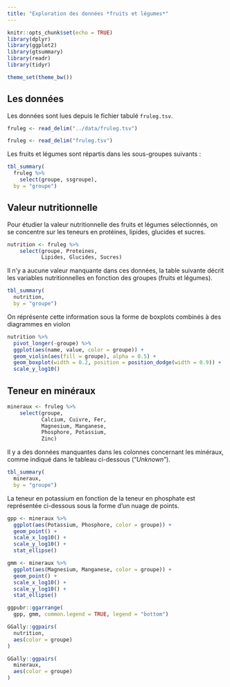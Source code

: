 ```yaml
---
title: "Exploration des données *fruits et légumes*"
---
```



```r
knitr::opts_chunk$set(echo = TRUE)
library(dplyr)
library(ggplot2)
library(gtsummary)
library(readr)
library(tidyr)

theme_set(theme_bw())
```


## Les données

Les données sont lues depuis le fichier tabulé `fruleg.tsv`.

```r
fruleg <- read_delim("../data/fruleg.tsv")
```

```r
fruleg <- read_delim("fruleg.tsv")
```

Les fruits et légumes sont répartis dans les sous-groupes suivants :

```r
tbl_summary(
  fruleg %>% 
    select(groupe, ssgroupe), 
  by = "groupe")
```


## Valeur nutritionnelle

Pour étudier la valeur nutritionnelle des fruits et légumes sélectionnés, on se concentre sur les teneurs en protéines, lipides, glucides et sucres.

```r
nutrition <- fruleg %>%
    select(groupe, Proteines, 
           Lipides, Glucides, Sucres)
```

Il n'y a aucune valeur manquante dans ces données, la table suivante décrit les variables nutritionnelles en fonction des groupes (fruits et légumes).

```r
tbl_summary(
  nutrition,
  by = "groupe")
```

On réprésente cette information sous la forme de boxplots combinés à des diagrammes en violon


```r
nutrition %>%
  pivot_longer(-groupe) %>%
  ggplot(aes(name, value, color = groupe)) + 
  geom_violin(aes(fill = groupe), alpha = 0.5) +
  geom_boxplot(width = 0.2, position = position_dodge(width = 0.9)) +
  scale_y_log10()
```



## Teneur en minéraux

```r
mineraux <- fruleg %>%
    select(groupe,
           Calcium, Cuivre, Fer,
           Magnesium, Manganese, 
           Phosphore, Potassium,
           Zinc)
```

Il y a des données manquantes dans les colonnes concernant les minéraux, comme indiqué dans le tableau ci-dessous ("*Unknown*").

```r
tbl_summary(
  mineraux,
  by = "groupe")
```

La teneur en potassium en fonction de la teneur en phosphate est représentée ci-dessous sous la forme d'un nuage de points.

```r
gpp <- mineraux %>%
  ggplot(aes(Potassium, Phosphore, color = groupe)) + 
  geom_point() + 
  scale_x_log10() + 
  scale_y_log10() +
  stat_ellipse()

gmm <- mineraux %>%
  ggplot(aes(Magnesium, Manganese, color = groupe)) + 
  geom_point() + 
  scale_x_log10() + 
  scale_y_log10() +
  stat_ellipse()

ggpubr::ggarrange(
  gpp, gmm, common.legend = TRUE, legend = "bottom")
```


```r
GGally::ggpairs(
  nutrition,
  aes(color = groupe)
)

GGally::ggpairs(
  mineraux,
  aes(color = groupe)
)
```







